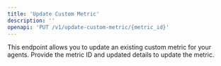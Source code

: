 ```yaml
---
title: 'Update Custom Metric'
description: ''
openapi: 'PUT /v1/update-custom-metric/{metric_id}'
---
```


This endpoint allows you to update an existing custom metric for your agents. Provide the metric ID and updated details to update the metric.
